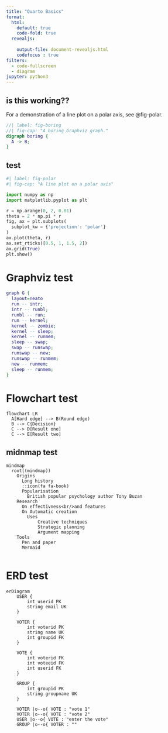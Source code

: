 ```yaml
---
title: "Quarto Basics"
format:
  html: 
    default: true
    code-fold: true
  revealjs: 
    
    output-file: document-revealjs.html
    codefocus : true
filters:
  - code-fullscreen
  - diagram
jupyter: python3
---
```


## is this working??

For a demonstration of a line plot on a polar axis, see @fig-polar.

```.dot
//| label: fig-boring
//| fig-cap: "A boring Graphviz graph."
digraph boring {
  A -> B;
}
```

## test

```python
#| label: fig-polar
#| fig-cap: "A line plot on a polar axis"

import numpy as np
import matplotlib.pyplot as plt

r = np.arange(0, 2, 0.01)
theta = 2 * np.pi * r
fig, ax = plt.subplots(
  subplot_kw = {'projection': 'polar'} 
)
ax.plot(theta, r)
ax.set_rticks([0.5, 1, 1.5, 2])
ax.grid(True)
plt.show()
```

# Graphviz test

```dot
graph G {
  layout=neato
  run -- intr;
  intr -- runbl;
  runbl -- run;
  run -- kernel;
  kernel -- zombie;
  kernel -- sleep;
  kernel -- runmem;
  sleep -- swap;
  swap -- runswap;
  runswap -- new;
  runswap -- runmem;
  new -- runmem;
  sleep -- runmem;
}
```

# Flowchart test

```mermaid
flowchart LR
  A[Hard edge] --> B(Round edge)
  B --> C{Decision}
  C --> D[Result one]
  C --> E[Result two]
```


## midnmap test

```mermaid

mindmap
  root((mindmap))
    Origins
      Long history
      ::icon(fa fa-book)
      Popularisation
        British popular psychology author Tony Buzan
    Research
      On effectivness<br/>and features
      On Automatic creation
        Uses
            Creative techniques
            Strategic planning
            Argument mapping
    Tools
      Pen and paper
      Mermaid


```

# ERD test

```mermaid
erDiagram
    USER {
        int userid PK
        string email UK
    }

    VOTER {
        int voterid PK
        string name UK
        int groupid FK
    }
    
    VOTE {
        int voterid FK
        int voteeid FK
        int userid FK
    }

    GROUP {
        int groupid PK
        string groupname UK
    }

    VOTER |o--o{ VOTE : "vote 1"
    VOTER |o--o{ VOTE : "vote 2"
    USER |o--o{ VOTE : "enter the vote"
    GROUP |o--o{ VOTER : ""
    
```


